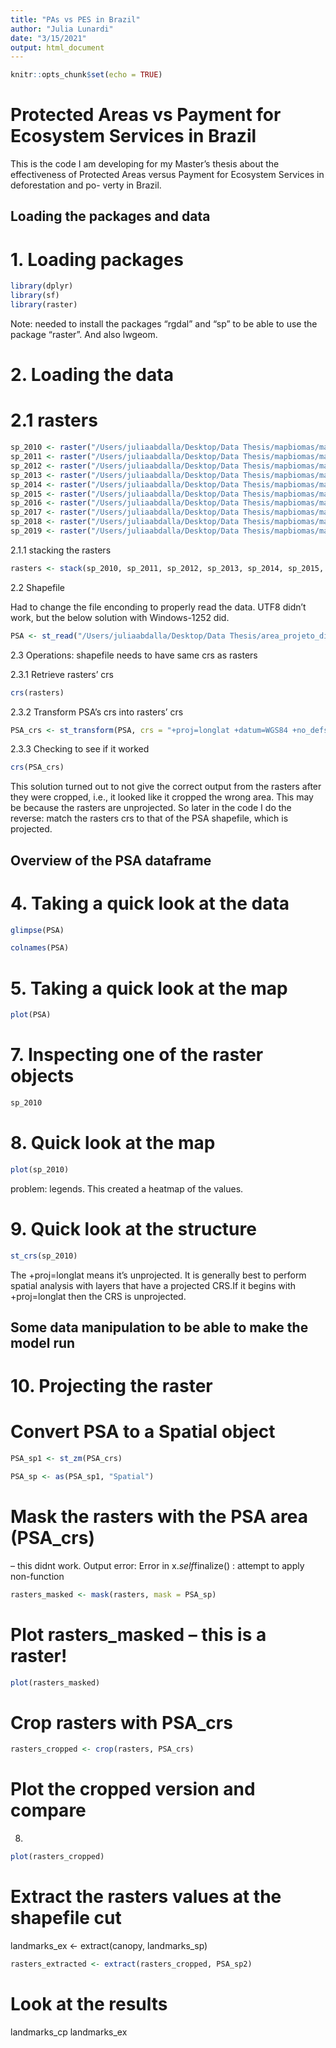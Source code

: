 ```yaml
---
title: "PAs vs PES in Brazil"
author: "Julia Lunardi"
date: "3/15/2021"
output: html_document
---
```


```r
knitr::opts_chunk$set(echo = TRUE)
```

# Protected Areas vs Payment for Ecosystem Services in Brazil

This is the code I am developing for my Master's thesis about the effectiveness
of Protected Areas versus Payment for Ecosystem Services in deforestation and po-
verty in Brazil. 

## Loading the packages and data

# 1. Loading packages
```r
library(dplyr)
library(sf)
library(raster)
```
Note: needed to install the packages "rgdal" and "sp" to be able to use the package
"raster". And also lwgeom.

# 2. Loading the data

# 2.1 rasters

```r
sp_2010 <- raster("/Users/juliaabdalla/Desktop/Data Thesis/mapbiomas/mapbiomas-brazil-collection-50-saopaulo-2010.tif")
sp_2011 <- raster("/Users/juliaabdalla/Desktop/Data Thesis/mapbiomas/mapbiomas-brazil-collection-50-saopaulo-2011.tif")
sp_2012 <- raster("/Users/juliaabdalla/Desktop/Data Thesis/mapbiomas/mapbiomas-brazil-collection-50-saopaulo-2012.tif")
sp_2013 <- raster("/Users/juliaabdalla/Desktop/Data Thesis/mapbiomas/mapbiomas-brazil-collection-50-saopaulo-2013.tif")
sp_2014 <- raster("/Users/juliaabdalla/Desktop/Data Thesis/mapbiomas/mapbiomas-brazil-collection-50-saopaulo-2014.tif")
sp_2015 <- raster("/Users/juliaabdalla/Desktop/Data Thesis/mapbiomas/mapbiomas-brazil-collection-50-saopaulo-2015.tif")
sp_2016 <- raster("/Users/juliaabdalla/Desktop/Data Thesis/mapbiomas/mapbiomas-brazil-collection-50-saopaulo-2016.tif")
sp_2017 <- raster("/Users/juliaabdalla/Desktop/Data Thesis/mapbiomas/mapbiomas-brazil-collection-50-saopaulo-2017.tif")
sp_2018 <- raster("/Users/juliaabdalla/Desktop/Data Thesis/mapbiomas/mapbiomas-brazil-collection-50-saopaulo-2018.tif")
sp_2019 <- raster("/Users/juliaabdalla/Desktop/Data Thesis/mapbiomas/mapbiomas-brazil-collection-50-saopaulo-2019.tif")
```

2.1.1 stacking the rasters

```r
rasters <- stack(sp_2010, sp_2011, sp_2012, sp_2013, sp_2014, sp_2015, sp_2016, sp_2017, sp_2018, sp_2019)
```



2.2 Shapefile

Had to change the file enconding to properly read the data. UTF8 didn't work, but
the below solution with Windows-1252 did. 
```r
PSA <- st_read("/Users/juliaabdalla/Desktop/Data Thesis/area_projeto_disjunta_conma/Area_projeto_disjunta_conma.shp", options = "ENCODING=WINDOWS-1252")
```

2.3 Operations: shapefile needs to have same crs as rasters

2.3.1 Retrieve rasters' crs
```r
crs(rasters)
```

2.3.2 Transform PSA's crs into rasters' crs
```r
PSA_crs <- st_transform(PSA, crs = "+proj=longlat +datum=WGS84 +no_defs +ellps=WGS84 +towgs84=0,0,0")
```

2.3.3 Checking to see if it worked

```r
crs(PSA_crs)
```

This solution turned out to not give the correct output from the rasters after 
they were cropped, i.e., it looked like it cropped the wrong area. This may be
because the rasters are unprojected. So later in the code I do the reverse: match
the rasters crs to that of the PSA shapefile, which is projected. 

## Overview of the PSA dataframe

# 4. Taking a quick look at the data
```r
glimpse(PSA)
```
```r
colnames(PSA)
```

# 5. Taking a quick look at the map
```r
plot(PSA)
```

# 7. Inspecting one of the raster objects
```r

sp_2010

```

# 8. Quick look at the map
```r
plot(sp_2010)
```
problem: legends. This created a heatmap of the values.

# 9. Quick look at the structure 
```r
st_crs(sp_2010)
```
The +proj=longlat means it's unprojected. It is generally best to perform spatial analysis with layers that have a projected CRS.If it begins with +proj=longlat then the CRS is unprojected.

## Some data manipulation to be able to make the model run

# 10. Projecting the raster 

# Convert PSA to a Spatial object

```r
PSA_sp1 <- st_zm(PSA_crs)

PSA_sp <- as(PSA_sp1, "Spatial")
```


# Mask the rasters with the PSA area (PSA_crs) 
-- this didnt work. Output error: Error in x$.self$finalize() : attempt to apply non-function

```r
rasters_masked <- mask(rasters, mask = PSA_sp)
```

# Plot rasters_masked -- this is a raster!

```r
plot(rasters_masked)
```


# Crop rasters with PSA_crs

```r
rasters_cropped <- crop(rasters, PSA_crs)
```


# Plot the cropped version and compare

8. 
```r
plot(rasters_cropped)
```



# Extract the rasters values at the shapefile cut
landmarks_ex <- extract(canopy, landmarks_sp)

```r
rasters_extracted <- extract(rasters_cropped, PSA_sp2)
```


# Look at the results
landmarks_cp
landmarks_ex




